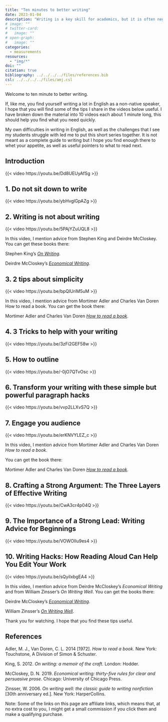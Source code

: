 ```yaml
---
title: "Ten minutes to better writing"
date: 2023-01-04
description: "Writing is a key skill for academics, but it is often neglected. Here are some tips to improve your writing in just ten minutes."
# image: ""
# twitter-card:
#   image: ""
# open-graph:
#   image: ""
categories:
  - measurements
resources:
  - "img/*"
doi: ""
citation: true
bibliography: ../../../../files/references.bib
csl: ../../../../files/amj.csl
---
```



Welcome to ten minute to better writing.

If, like me, you find yourself writing a lot in English as a non-native speaker, I hope that you will find some of the tips I share in the videos below useful.
I have broken down the material into 10 videos each about 1 minute long, this should help you find what you need quickly.

My own difficulties in writing in English, as well as the challenges that I see my students struggle with led me to put this short series together. It is not meant as a complete guide to writing but I hope you find enough there to whet your appetite, as well as useful pointers to what to read next.

## Introduction


{{< video https://youtu.be/Dd8UEUyAfSg >}}


## 1. Do not sit down to write


{{< video https://youtu.be/ybHvglGpAZg >}}



## 2. Writing is not about writing

{{< video https://youtu.be/5PAjYZuUQL8 >}}

In this video, I mention advice from Stephen King and Deirdre McCloskey.
You can get these books there:

Stephen King’s [*On Writing*](https://uk.bookshop.org/a/7155/9781444723250).

Deirdre McCloskey’s [*Economical Writing*](https://uk.bookshop.org/a/7155/9780226448077).

## 3. 2 tips about simplicity

{{< video https://youtu.be/bpQIUriM5uM >}}

In this video, I mention advice from Mortimer Adler and Charles Van Doren How to read a book.
You can get the book there:

Mortimer Adler and Charles Van Doren [*How to read a book*](https://uk.bookshop.org/a/7155/9780671212094).

## 4. 3 Tricks to help with your writing

{{< video https://youtu.be/3zFi2GEF58w >}}

## 5. How to outline

{{< video https://youtu.be/-0jO7QTvOsc >}}

## 6. Transform your writing with these simple but powerful paragraph hacks

{{< video https://youtu.be/vvp2LLXvS7Q >}}

## 7. Engage you audience

{{< video https://youtu.be/erKNVYLEZ_c >}}

In this video, I mention advice from Mortimer Adler and Charles Van Doren *How to read a book*.

You can get the book there:

Mortimer Adler and Charles Van Doren [*How to read a book*](https://uk.bookshop.org/a/7155/9780671212094).

## 8. Crafting a Strong Argument: The Three Layers of Effective Writing

{{< video https://youtu.be/CwA3cr4p04Q >}}

## 9. The Importance of a Strong Lead: Writing Advice for Beginnings

{{< video https://youtu.be/VOWOIlu9es4 >}}

## 10. Writing Hacks: How Reading Aloud Can Help You Edit Your Work

{{< video https://youtu.be/sQyiIxbgEA4 >}}

In this video, I mention advice from Deirdre McCloskey’s *Economical Writing* and from William Zinsser’s *On Writing Well*.
You can get the books there:

Deirdre McCloskey’s [*Economical Writing*](https://uk.bookshop.org/a/7155/9780226448077).

William Zinsser’s [*On Writing Well*](https://uk.bookshop.org/a/7155/9780060891541).

Thank you for watching. I hope that you find these tips useful.

## References

Adler, M. J., Van Doren, C. L. 2014 [1972]. *How to read a book*. New York: Touchstone, A Division of Simon & Schuster.

King, S. 2012. *On writing: a memoir of the craft*. London: Hodder.

McCloskey, D. N. 2019. *Economical writing: thirty-five rules for clear and persuasive prose*. Chicago: University of Chicago Press.

Zinsser, W. 2006. *On writing well: the classic guide to writing nonfiction* [30th anniversary ed.]. New York: HarperCollins.

Note: Some of the links on this page are affiliate links, which means that, at no extra cost to you, I might get a small commission if you click them and make a qualifying purchase.